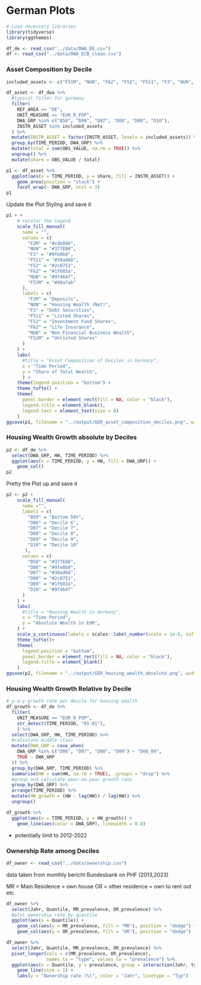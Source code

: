 # German Plots

```r
# Load necessary libraries
library(tidyverse)
library(ggthemes)

df_de <- read_csv("../data/DWA_DE.csv")
df <- read_csv("../data/DWA_ECB_clean.csv")
```


### Asset Composition by Decile

```r
included_assets <- c("F51M", "NUB", "F62", "F52", "F511", "F3", "NUN", "F2M")

df_asset <- df_dwa %>%
  #typical filter for germany
  filter(
    REF_AREA == "DE",
    UNIT_MEASURE == "EUR_R_POP",
    DWA_GRP %in% c("B50", "D06", "D07", "D08", "D09", "D10"),
    INSTR_ASSET %in% included_assets
  ) %>%
  mutate(INSTR_ASSET = factor(INSTR_ASSET, levels = included_assets)) %>%
  group_by(TIME_PERIOD, DWA_GRP) %>%
  mutate(total = sum(OBS_VALUE, na.rm = TRUE)) %>%
  ungroup() %>%
  mutate(share = OBS_VALUE / total) 

p1 <- df_asset %>%
  ggplot(aes(x = TIME_PERIOD, y = share, fill = INSTR_ASSET)) +
    geom_area(position = "stack") +
    facet_wrap(~ DWA_GRP, ncol = 3)
p1
```

Update the Plot Styling and save it
```r
p1 + +
    # recolor the legend
    scale_fill_manual(
      name = "",
      values = c(
        "F2M" = "#cdb04b",
        "NUN" = "#377EB8",
        "F3" = "#9fe0b9",
        "F511" = "#38ad68",
        "F52" = "#2c8751",
        "F62" = "#1f603a",
        "NUB" = "#9f464f",
        "F51M" = "#d8a7ab"
      ),
      labels = c(
        "F2M" = "Deposits",
        "NUN" = "Housing Wealth (Net)",
        "F3" = "Debt Securities",
        "F511" = "Listed Shares",
        "F52" = "Investment Fund Shares",
        "F62" = "Life Insurance",
        "NUB" = "Non-Financial Business Wealth",
        "F51M" = "Unlisted Shares"
      )
    ) +
    labs(
      #title = "Asset Composition of Deciles in Germany",
      x = "Time Period",
      y = "Share of Total Wealth",
      ) +
    theme(legend.position = "bottom") +
    theme_tufte() +
    theme(
      panel.border = element_rect(fill = NA, color = "black"),
      legend.title = element_blank(),
      legend.text = element_text(size = 8)
    )
ggsave(p1, filename = "../output/GER_asset_composition_deciles.png", width = 8, height = 4, dpi = 300)
```

### Housing Wealth Growth absolute by Deciles

```r
p2 <- df_de %>% 
  select(DWA_GRP, HW, TIME_PERIOD) %>%
  ggplot(aes(x = TIME_PERIOD, y = HW, fill = DWA_GRP)) +
    geom_col() 
p2
```
Pretty the Plot up and save it
```r
p2 <- p2 +
    scale_fill_manual(
      name ="",
      labels = c(
        "B50" = "Bottom 50%",
        "D06" = "Decile 6",
        "D07" = "Decile 7",
        "D08" = "Decile 8",
        "D09" = "Decile 9",
        "D10" = "Decile 10"
       ),
      values = c(
        "B50" = "#377EB8",
        "D06" = "#9fe0b9",
        "D07" = "#38ad68",
        "D08" = "#2c8751",
        "D09" = "#1f603a",
        "D10" = "#9f464f"
      )
    ) +
    labs(
      #title = "Housing Wealth in Germany",
      x = "Time Period",
      y = "Absolute Wealth in EUR",
    ) +
    scale_y_continuous(labels = scales::label_number(scale = 1e-6, suffix = "T")) +
    theme_tufte()+
    theme(
      legend.position = "bottom",
      panel.border = element_rect(fill = NA, color = "black"),
      legend.title = element_blank()
    )
ggsave(p2, filename = "../output/GER_housing_wealth_absolute.png", width = 6, height = 5, dpi = 300)
```

### Housing Wealth Growth Relative by Decile

```r
# y-o-y growth rate per decile for housing wealth
df_growth <- df_de %>%
  filter(
    UNIT_MEASURE == "EUR_R_POP", 
    str_detect(TIME_PERIOD, "01-01"),
    ) %>%
  select(DWA_GRP, HW, TIME_PERIOD) %>%
  #calculate middle class
  mutate(DWA_GRP = case_when(
    DWA_GRP %in% c("D06", "D07", "D08", "D09") ~ "D06_09",
    TRUE ~ DWA_GRP
  )) %>%
  group_by(DWA_GRP, TIME_PERIOD) %>%
  summarise(HW = sum(HW, na.rm = TRUE), .groups = "drop") %>%
  #group and calculate year-on-year growth rate
  group_by(DWA_GRP) %>%
  arrange(TIME_PERIOD) %>%
  mutate(HW_growth = (HW - lag(HW)) / lag(HW)) %>%
  ungroup()

df_growth %>%
  ggplot(aes(x = TIME_PERIOD, y = HW_growth)) +
    geom_line(aes(color = DWA_GRP), linewidth = 0.8)
```
- potentially limit to 2012-2022

### Ownership Rate among Deciles

```r
df_owner <- read_csv("../data/ownership.csv")
```
data taken from monthly bericht Bundesbank on PHF (2013,2023)

MR = Main Residence = own house
OR = other residence = own to rent out etc
```r
df_owner %>%
  select(Jahr, Quantile, MR_prevalence, OR_prevalence) %>%
  #plot ownership rate by quantile
  ggplot(aes(x = Quantile)) +
    geom_col(aes(y = MR_prevalence, fill = "MR"), position = "dodge") +
    geom_col(aes(y = OR_prevalence, fill = "OR"), position = "dodge") 

df_owner %>%
  select(Jahr, Quantile, MR_prevalence, OR_prevalence) %>%
  pivot_longer(cols = c(MR_prevalence, OR_prevalence),
               names_to = "type", values_to = "prevalence") %>%
  ggplot(aes(x = Quantile, y = prevalence, group = interaction(Jahr, type), color = Jahr, linetype = type)) +
    geom_line(size = 1) +
    labs(y = "Ownership rate (%)", color = "Jahr", linetype = "Typ") 
```

